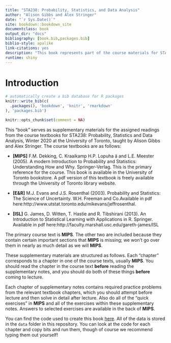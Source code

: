 ```yaml
--- 
title: "STA238: Probability, Statistics, and Data Analysis"
author: "Alison Gibbs and Alex Stringer"
date: "`r Sys.Date()`"
site: bookdown::bookdown_site
documentclass: book
output_dir: "docs"
bibliography: [book.bib,packages.bib]
biblio-style: apalike
link-citations: yes
description: "This book represents part of the course materials for STA238 at the University of Toronto"
runtime: shiny
---
```


# Introduction

```r
# automatically create a bib database for R packages
knitr::write_bib(c(
  .packages(), 'bookdown', 'knitr', 'rmarkdown'
), 'packages.bib')

knitr::opts_chunk$set(comment = NA)
```

This "book" serves as supplementary materials for the assigned readings from the
course textbooks for STA238: Probability, Statistics and Data Analysis, Winter 2020
at the University of Toronto, taught by Alison Gibbs and Alex Stringer. The course
textbooks are as follows:

- **[MIPS]** F.M. Dekking, C. Kraaikamp H.P. Lopuha ̈a and L.E. Meester (2005). A modern Introduction to Probability and Statistics: Understanding  How  and  Why. Springer-Verlag. This is the primary reference for the course. This book is available in the University of Toronto bookstore. A pdf version of this textbook is freely available  through the University of Toronto library website.

- **[E&R]** M.J. Evans and J.S. Rosenthal (2003). Probability and Statistics: The Science of Uncertainty. W.H. Freeman and Co.Available in pdf here:http://www.utstat.toronto.edu/mikevans/jeffrosenthal.

- **[ISL]** G. James, D. Witten, T. Hastie and R. Tibshirani (2013). An Introduction to Statistical Learning with Applications in R. Springer. Available in pdf here:http://faculty.marshall.usc.edu/gareth-james/ISL

The primary course text is **MIPS**. The other two are included because they contain
certain important sections that **MIPS** is missing; we won't go over them in nearly
as much detail as we will **MIPS**.

These supplementary materials are structured as follows. Each "chapter" corresponds
to a chapter in one of the course texts, usually **MIPS**. You should read the chapter
in the course text **before** reading the supplementary notes, and you should do
both of these things **before** coming to lecture. 

Each chapter of supplementary
notes contains required practice problems from the relevant textbook chapters, which
you should attempt before lecture and then solve in detail after lecture. Also 
do all of the "quick exercises" in **MIPS** and all of the exercises within these
supplementary notes. Answers to selected exercises are available in the back of
**MIPS**.

You can find the code used to create this book [here](https://github.com/awstringer1/sta238-book).
All of the data is stored in the `data` folder in this repository. You can look at
the code for each chapter and copy bits and run them, though of course
we recommend typing them out yourself!
